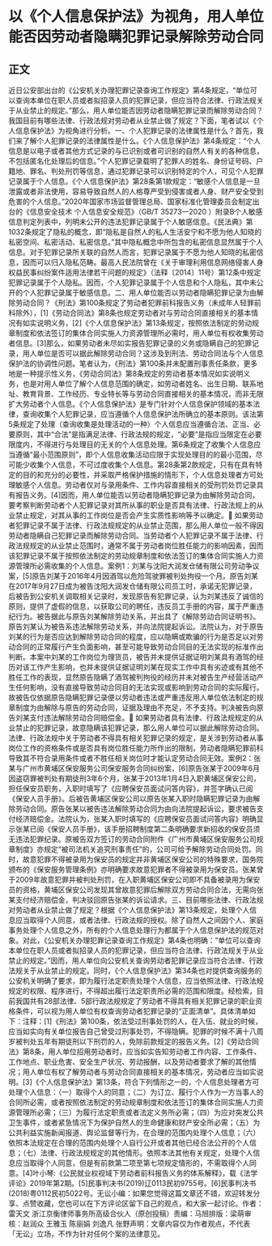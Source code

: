 # 以《个人信息保护法》为视角，用人单位能否因劳动者隐瞒犯罪记录解除劳动合同
## 正文
近日公安部出台的《公安机关办理犯罪记录查询工作规定》第4条规定，“单位可以查询本单位在职人员或者拟招录人员的犯罪记录，但应当符合法律、行政法规关于从业禁止的规定。”那么，用人单位能否因劳动者隐瞒犯罪记录而解除劳动合同？我国目前有哪些法律、行政法规对劳动者从业禁止做了规定？下面，笔者试以《个人信息保护法》为视角进行分析。一、个人犯罪记录的法律属性是什么？首先，我们来了解个人犯罪记录的法律属性是什么。《个人信息保护法》第4条规定：“个人信息是以电子或者其他方式记录的与已识别或者可识别的自然人有关的各种信息，不包括匿名化处理后的信息。”个人犯罪记录载明了犯罪人的姓名、身份证号码、户籍地、罪名、判处刑罚等信息，通过犯罪记录可以识别特定的个人，可见个人犯罪记录属于个人信息。《个人信息保护法》第28条第1款规定：“敏感个人信息是一旦泄露或者非法使用，容易导致自然人的人格尊严受到侵害或者人身、财产安全受到危害的个人信息。”2020年国家市场监督管理总局、国家标准化管理委员会制定出台的《信息安全技术 个人信息安全规范》（GB/T 35273—2020 ）附录B个人敏感信息判定列表中，列明未公开的违法犯罪记录属于个人敏感信息。《民法典》第1032条规定了隐私的概念，即“隐私是自然人的私人生活安宁和不愿为他人知晓的私密空间、私密活动、私密信息。”其中隐私概念中所包含的私密信息显然属于个人信息。对于犯罪记录所关联的自然人而言，犯罪记录属于不愿为他人知晓的私密信息，因而可以归入隐私范畴。最高人民法院曾在《关于审理利用信息网络侵害人身权益民事纠纷案件适用法律若干问题的规定》（法释〔2014〕11号）第12条中规定犯罪记录属于个人隐私。因而，个人犯罪记录属于个人信息和个人隐私，其中未公开的个人犯罪记录属于敏感信息。二、用人单位能否以劳动者隐瞒犯罪记录为由解除劳动合同？《刑法》第100条规定了劳动者犯罪前科报告义务（未成年人轻罪前科除外），[1]《劳动合同法》第8条也规定劳动者对与劳动合同直接相关的基本情况有如实说明义务，[2]《个人信息保护法》第13条规定，按照依法制定的劳动规章制度和依法签订的集体合同实施人力资源管理所必需时，用人单位有权收集劳动者信息。[3]那么，如果劳动者未尽如实报告犯罪记录的义务或隐瞒自己的犯罪记录，用人单位是否可以据此解除劳动合同？这涉及到刑法、劳动合同法与个人信息保护法的协调性问题。笔者认为，《刑法》第100条并未配置刑事责任条款，更多地是一种提示性义务，《劳动合同法》第8条规定的劳动者基本情况如实说明义务，也是对用人单位了解个人信息范围的确定，如劳动者姓名、出生日期、联系地址、教育背景、工作经历、专业特长等与劳动合同直接相关的基本情况，而非无限扩大劳动者个人信息。《个人信息保护法》是专门针对个人信息保护领域的基本法律，查询收集个人犯罪记录，应当遵循个人信息保护法所确立的基本原则。该法第5条规定了处理（查询收集是处理活动的一种）个人信息应当遵循合法、正当、必要原则，其中“合法”是指满足法律、行政法规的规定，“必要”是指应当限定在必要限度内，不得进行与处理目的无关的个人信息处理。第6条规定了收集个人信息应当遵循“最小范围原则”，即个人信息收集活动应限于实现处理目的的最小范围，尽可能少收集个人信息，不可过度收集个人信息。第28条第2款规定，只有在具有特定的目的和充分的必要性，并采取严格保护措施的情形下，个人信息处理者方可处理敏感个人信息。劳动者仅对与录用条件、工作内容直接相关的受刑罚处罚记录具有报告义务。[4]因而，用人单位能否以劳动者隐瞒犯罪记录为由解除劳动合同，要考察判断劳动者个人犯罪记录对其所从事的职业是否具有法律、行政法规上的从业禁止规定，对其从事的工作岗位是否会产生实质性影响等予以确定。🔹 如果劳动者犯罪记录不属于法律、行政法规规定的从业禁止范围，那么用人单位一般不得因劳动者隐瞒自己犯罪记录而解除劳动合同。当劳动者个人犯罪记录不属于法律、行政法规规定的从业禁止范围时，通常不属于劳动者岗位胜任能力的影响因素，因而该犯罪记录不属于按照依法制定的劳动规章制度和依法签订的集体合同实施人力资源管理所必需收集的个人信息。案例1：刘某与沈阳大润发仓储有限公司劳动争议案，[5]原告刘某于2016年4月因酒驾以危险驾驶罪被判处拘役一个月。原告刘某在2017年9月27日成为被告沈阳大润发仓储有限公司员工时，承诺无犯罪记录，后被告到公安机关调取相关记录时，发现原告有犯罪记录，认为刘某违反了诚信的原则，提供了虚假的信息，以获取公司的聘任，违反员工手册的内容，属于严重违纪行为。被告据此与原告刘某解除劳动关系，并出具了《解除劳动合同证明书》。原告刘某认为被告系违法解除劳动关系，并向法院提起诉讼。法院认为，对于原告刘某的行为是否应达到解除劳动合同的程度，应以隐瞒或欺骗的行为是否足以对劳动合同的正常履行产生负面影响，甚至可能导致劳动合同目的无法实现的标准作出判断。本案中刘某的工作岗位为理货员，被告并未提供证据证明刘某具有酒驾的经历对该工作产生影响，也并未提供证据证明刘某在现实工作中具有劣迹或有其他不胜任工作的表现，显然原告隐瞒了酒驾被判拘役的经历并未对被告生产经营活动产生任何影响，没有直接导致劳动合同目的无法实现或影响到劳动合同的实际履行。故被告仅依据原告隐瞒犯罪记录便以劳动者违法或严重违反用人单位依法制定的规章制度为由解除与原告的劳动合同，证据及理由不充足，不予支持。判决被告向原告刘某支付违法解除劳动合同赔偿金。🔹 如果劳动者具有法律、行政法规规定的从业禁止的犯罪记录，故意隐瞒该犯罪记录，那么用人单位可以据此解除劳动合同。法律、行政法规中关于劳动者不得具有相关犯罪记录的规定，是关涉到劳动者从事岗位工作的资格条件或是否具有岗位胜任能力所作出的限制，劳动者隐瞒犯罪前科导致其不符合录用条件或者不胜任相关岗位时才能认定劳动合同无效。案例2：张某与广州市黄埔区保安服务公司保安服务合同纠纷案，[6]原告张某于2009年6月因盗窃罪被判处有期徒刑3年6个月，张某于2013年1月4日入职黄埔区保安公司，担任保安员职务，入职时填写了《应聘保安员面试问答内容》，并签字确认已阅《保安人员手册》。后被告黄埔区保安公司以原告张某入职时隐瞒犯罪记录为由解除劳动合同。原告张某以被告违法解除劳动合同为由向法院提起诉讼，要求被告支付经济赔偿金。法院认为，张某入职时填写的《应聘保安员面试问答内容》明确显示张某已阅《保安人员手册》，该手册招聘制度第二条明确要求新招收的保安员须无违法犯罪纪录。原被告双方签订的劳动合同附件《广州市黄埔区保安服务公司规章制度》亦规定“被司法机关追究刑事责任”的，公司可给予解除劳动合同处罚。同时，故意犯罪不得被录用为保安员的规定并非黄埔区保安公司的特殊要求，国务院颁布的《保安服务管理条例》亦明确要求故意犯罪者不得被录用为保安员。张某曾于2009年故意犯罪并被判处刑罚，在入职黄埔区保安公司即不具备被录用为保安员的资格，黄埔区保安公司发现其曾故意犯罪后解除双方劳动合同合法，无需向张某支付经济赔偿金，判决驳回原告张某的诉讼请求。三、目前哪些法律、行政法规对劳动者从业禁止做了规定？根据《个人信息保护法》第13条规定，处理个人信息应当取得个人同意，或者法律、行政法规的授权。除了自然人之间因个人、家庭事务处理个人信息之外，所有的个人信息处理行为都属于个人信息保护法的规范对象。对此，《公安机关办理犯罪记录查询工作规定》第4条也明确：“单位可以查询本单位在职人员或者拟招录人员的犯罪记录，但应当符合法律、行政法规关于从业禁止的规定。”因而，用人单位向公安机关查询劳动者犯罪记录应当符合法律、行政法规关于从业禁止的规定。同时，《个人信息保护法》第34条也对提供查询服务的公安机关明确了要求，即为履行法定职责处理个人信息，应当依照法律、行政法规规定的权限、程序进行，不得超出履行法定职责所必需的范围和限度。经检索，目前我国共有28部法律、5部行政法规规定了劳动者不得具有相关犯罪记录的职业资格条件，可以视为用人单位有权查询劳动者犯罪记录的“正面清单”。具体清单如下：注释：[1]《刑法》第100条，依法受过刑事处罚的人，在入伍、就业的时候，应当如实向有关单位报告自己曾受过刑事处罚，不得隐瞒。犯罪的时候不满十八周岁被判处五年有期徒刑以下刑罚的人，免除前款规定的报告义务。[2]《劳动合同法》第8条，用人单位招用劳动者时，应当如实告知劳动者工作内容、工作条件、工作地点、职业危害、安全生产状况、劳动报酬，以及劳动者要求了解的其他情况；用人单位有权了解劳动者与劳动合同直接相关的基本情况，劳动者应当如实说明。[3]《个人信息保护法》第13条，符合下列情形之一的，个人信息处理者方可处理个人信息：（一）取得个人的同意；（二）为订立、履行个人作为一方当事人的合同所必需，或者按照依法制定的劳动规章制度和依法签订的集体合同实施人力资源管理所必需；（三）为履行法定职责或者法定义务所必需；（四）为应对突发公共卫生事件，或者紧急情况下为保护自然人的生命健康和财产安全所必需；（五）为公共利益实施新闻报道、舆论监督等行为，在合理的范围内处理个人信息；（六）依照本法规定在合理的范围内处理个人自行公开或者其他已经合法公开的个人信息；（七）法律、行政法规规定的其他情形。依照本法其他有关规定，处理个人信息应当取得个人同意，但是有前款第二项至第七项规定情形的，不需取得个人同意。[4]叶小琴:《公民就业权视域下劳动者前科报告义务的体系解释》，载《法学评论》2019年第2期。[5]民事判决书(2019)辽0113民初9755号。[6]民事判决书(2018)粤0112民初5022号。无讼小编：如果您觉得这篇文章还不错，欢迎转发分享、点赞收藏，您也可以在下方评论区留下自己的观点，和大家一起讨论。作者：雷天文 浙江京衡律师事务所高级合伙人（原创投稿）责编：马旭排版：梁萌审核：赵润众 王雅玉 陈丽娟 刘逸凡 张野声明：文章内容仅为作者观点，不代表「无讼」立场，不作为针对任何个案的法律意见。